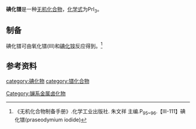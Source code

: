 {{chembox
| verifiedrevid = 
|   Name = 碘化镨
|   ImageFile = Unit_cell_of_PuBr3.png
|   ImageName = 
|   OtherNames = 碘化镨(III)<br />三碘化镨
| Section1 = {{Chembox Identifiers
| CASNo = 13813-23-5
| CASNo_Ref = {{cascite|changed|??}}
|    ChemSpiderID_Ref  = {{chemspidercite|correct|chemspider}}|  ChemSpiderID  =  
|  PubChem  =  83744
|  InChI  = 
|  InChIKey  = 
|  SMILES  =  [I-].[I-].[I-].[Pr+3]
|  StdInChI_Ref  = {{stdinchicite|correct|chemspider}}|  StdInChI  = 
|  StdInChIKey_Ref  = {{stdinchicite|correct|chemspider}}|  StdInChIKey  =  
}}
| Section2 = {{Chembox Properties
|   Formula = PrI<sub>3</sub>
|   MolarMass = 521.621
|   Appearance = 
|   Density = 
|   MeltingPt = 738℃<ref name="CRC">David R. Lide (Ed.): ''CRC Handbook of Chemistry and Physics.'' 90<sup>th</sup> Edition (Internet Version: 2010), CRC Press/Taylor and Francis, Boca Raton, FL, ''Properties of the Elements and Inorganic Compounds,'' S. 4-84.</ref>
|   BoilingPt = 
|   Solvent = 
|   SolubleOther = 
  }}
| Section7 = {{Chembox Hazards
|  EUHazardSymbol =
|  RPhrases =
|  SPhrases =
|  FlashPt = 
|  pKa = 
|  pKb = 
|  EUClass =
|  EUIndex = 
|  MainHazards = 
|  NFPA-H = 
|  NFPA-F = 
|  NFPA-R = 
|  NFPA-O = 
|  RSPhrases = 
|  Autoignition = 
|  ExploLimits = 
|  PEL = 
  }}
| Section8 = {{Chembox Related
|   Function = 
|   OtherFunctn = 
|   OtherAnions =
|   OtherCations = [[氟化镨|氟化镨]]<br />[[氯化镨|氯化镨]]<br />[[溴化镨|溴化镨]]
|   OtherCpds = [[三氧化二镨|三氧化二镨]]
  }}
}}
'''碘化镨'''是一种[[无机化合物|无机化合物]]，[[化学式|化学式]]为PrI<sub>3</sub>。

==制备==
碘化镨可由氧化镨(III)和[[碘化铵|碘化铵]]反应得到。<ref name=zhibei>《无机化合物制备手册》.化学工业出版社. 朱文祥 主编.P<sub>95~96</sub>.【Ⅲ-111】碘化镨(praseodymium iodide)</ref>
==参考资料==
{{reflist}}
{{鐠化合物}}
{{碘化物}}
[[category:碘化物|category:碘化物]]
[[category:镨化合物|category:镨化合物]]
[[Category:镧系金属卤化物|Category:镧系金属卤化物]]